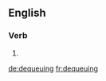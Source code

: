 
==English==

===Verb===
{{head|en|present participle}}

# {{present participle of|dequeue|lang=en|nocat=1}}

[[de:dequeuing]]
[[fr:dequeuing]]